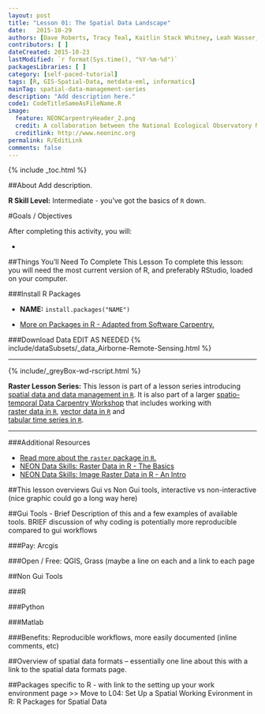 ```yaml
---
layout: post
title: "Lesson 01: The Spatial Data Landscape"
date:   2015-10-29
authors: [Dave Roberts, Tracy Teal, Kaitlin Stack Whitney, Leah Wasser, Megan A. Jones]
contributors: [ ]
dateCreated: 2015-10-23
lastModified: `r format(Sys.time(), "%Y-%m-%d")`
packagesLibraries: [ ]
category: [self-paced-tutorial] 
tags: [R, GIS-Spatial-Data, metdata-eml, informatics]
mainTag: spatial-data-management-series
description: "Add description here."
code1: CodeTitleSameAsFileName.R
image:
  feature: NEONCarpentryHeader_2.png
  credit: A collaboration between the National Ecological Observatory Network (NEON) and Data Carpentry
  creditlink: http://www.neoninc.org
permalink: R/EditLink
comments: false
---
```


{% include _toc.html %}

##About
Add description.

**R Skill Level:** Intermediate - you've got the basics of `R` down.

<div id="objectives" markdown="1">

#Goals / Objectives

After completing this activity, you will:

* 


##Things You’ll Need To Complete This Lesson
To complete this lesson: you will need the most current version of R, and 
preferably RStudio, loaded on your computer.

###Install R Packages

* **NAME:** `install.packages("NAME")`

* [More on Packages in R - Adapted from Software Carpentry.]({{site.baseurl}}R/Packages-In-R/)

###Download Data
EDIT AS NEEDED
{% include/dataSubsets/_data_Airborne-Remote-Sensing.html %}

****

{% include/_greyBox-wd-rscript.html %}

**Raster Lesson Series:** This lesson is part of a lesson series introducing
[spatial data and data management in `R` ]({{ site.baseurl }}tutorial/URL).
It is also part of a larger 
[spatio-temporal Data Carpentry Workshop ]({{ site.baseurl }}workshops/spatio-temporal-workshop)
that includes working with  
[raster data in `R` ]({{ site.baseurl }}tutorial/spatial-raster-series),
[vector data in `R` ]({{ site.baseurl }}tutorial/spatial-vector-series)
and  
[tabular time series in `R` ]({{ site.baseurl }}tutorial/tabular-time-series).

****

###Additional Resources

* <a href="http://cran.r-project.org/web/packages/raster/raster.pdf" target="_blank">
Read more about the `raster` package in `R`.</a>
* <a href="http://neondataskills.org/R/Raster-Data-In-R/" target="_blank" >
NEON Data Skills: Raster Data in R - The Basics</a>
* <a href="http://neondataskills.org/R/Image-Raster-Data-In-R/" target="_blank" >
NEON Data Skills: Image Raster Data in R - An Intro</a>

</div>


##This lesson overviews Gui vs Non Gui tools, interactive vs non-interactive (nice graphic could go a long way here)

##Gui Tools - Brief Description of this and a few examples of available tools. BRIEF discussion of why coding is potentially more reproducible compared to gui workflows

###Pay: Arcgis

###Open / Free: QGIS, Grass (maybe a line on each and a link to each page

##Non Gui Tools

###R

###Python

###Matlab

###Benefits: Reproducible workflows, more easily documented (inline comments, etc)

##Overview of spatial data formats -- essentially one line about this with a link to the spatial data formats page.

##Packages specific to R - with link to the setting up your work environment page >>  Move to L04: Set Up a Spatial Working Evironment in R: R Packages for Spatial Data


